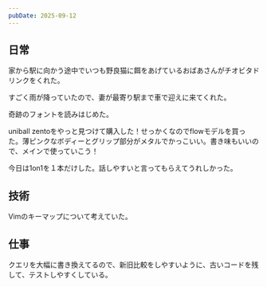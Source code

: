 ```yaml
---
pubDate: 2025-09-12
---
```



## 日常

家から駅に向かう途中でいつも野良猫に餌をあげているおばあさんがチオビタドリンクをくれた。

すごく雨が降っていたので、妻が最寄り駅まで車で迎えに来てくれた。

奇跡のフォントを読みはじめた。

uniball zentoをやっと見つけて購入した！せっかくなのでflowモデルを買った。薄ピンクなボディーとグリップ部分がメタルでかっこいい。書き味もいいので、メインで使っていこう！

今日は1on1を１本だけした。話しやすいと言ってもらえてうれしかった。

## 技術

Vimのキーマップについて考えていた。

## 仕事

クエリを大幅に書き換えてるので、新旧比較をしやすいように、古いコードを残して、テストしやすくしている。

